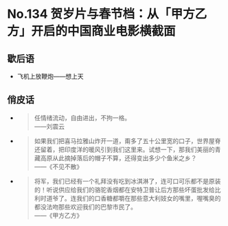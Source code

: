 # No.134 贺岁片与春节档：从「甲方乙方」开启的中国商业电影横截面

## 歇后语

- 飞机上放鞭炮——想上天

## 俏皮话

- > 任情绪流动，自由进出，不拘一格。  
    ——刘震云

- > 如果我们把喜马拉雅山炸开一道，甭多了五十公里宽的口子，世界屋脊还留着，把印度洋的暖风引到我们这里来。试想一下，那我们美丽的青藏高原从此摘掉落后的帽子不算，还得变出多少个鱼米之乡？  
    ——《不见不散》

- > 将军，我们已经有一个礼拜没有吃到冰淇淋了，连可口可乐都不是原装的！听说供应给我们的骆驼香烟都在安特卫普让后方那些坏蛋批发给比利时道爷了。连我们的口香糖都嚼在那些意大利妓女的嘴里，喔嘴臭的都没法吻那些欢迎我们的巴黎市民了。  
    ——《甲方乙方》